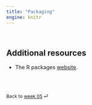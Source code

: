 ```yaml
---
title: "Packaging"
engine: knitr
---
```


<br>


## Additional resources

* The R packages [website](https://r-pkgs.org).

<br><br>

::: {style="font-size: 0.875em;"}
Back to [week 05](/weeks/week-5.qmd) ⏎
:::